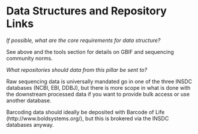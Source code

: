 # Data Structures and Repository Links

_If possible, what are the core requirements for data structure?_

See above and the tools section for details on GBIF and sequencing community norms.

_What repositories should data from this pillar be sent to?_

Raw sequencing data is universally mandated go in one of the three INSDC databases (NCBI, EBI, DDBJ), but there is more scope in what is done with the downstream processed data if you want to provide bulk access or use another database. 

Barcoding data should ideally be deposited with Barcode of Life (http://www.boldsystems.org/), but this is brokered via the INSDC databases anyway. 


